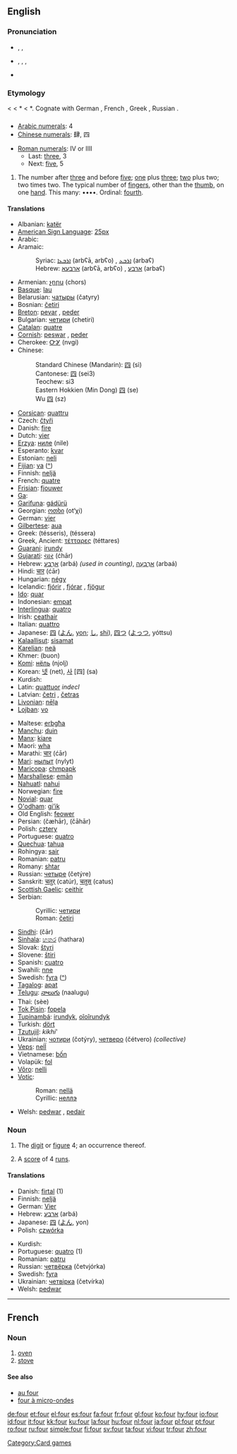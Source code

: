 {{wikipedia}}
==English==

{{rank|feet|lay|along|330|four|wish|gone|times}}

===Pronunciation===
*{{a|RP}} {{enPR|fô}}, {{IPA|/fɔː/}}, {{SAMPA|/fO:/}}
*{{a|US}} {{enPR|fôr}}, {{IPA|/fɔːr/}}, {{IPA|/foʊr/}}, {{SAMPA|/fO:r/}}
*:{{rhymes|ɔː(r)}}
*{{audio|en-us-four.ogg|Audio (US)}}

===Etymology===
{{ME.}} {{term|fower|lang=enm}} < {{OE.}} {{term|feower|fēower|lang=ang}} < {{PG.}} *{{term|fiþworiz}} < {{PIE.}} *{{term|kwetwores}}. Cognate with German {{term|vier|lang=de}}, French {{term|quatre|lang=fr}}, Greek {{term|τέσσαρες|lang=el}}, Russian {{term|четыре|lang=ru}}.

==={{numeral|English}}===
{{infl|en|numeral}}

*[[w:Arabic numerals|Arabic numerals]]: 4
*[[w:Chinese numerals|Chinese numerals]]: 肆, 四

*[[w:Roman numerals|Roman numerals]]: IV or IIII
**Last: [[three]], 3
**Next: [[five]], 5

# {{cardinal}} The number after [[three]] and before [[five]]; [[one]] plus [[three]]; [[two]] plus two; two times two. The typical number of [[finger]]s, other than the [[thumb]], on one [[hand]]. This many: ••••. Ordinal: [[fourth]].

====Translations====
{{trans-top|the cardinal number 4}}
*Albanian: [[katër]]
*[[American Sign Language]]: [[image:LSQ 4.jpg|25px]]
*Arabic: {{ARchar|[[اربعة|أربعة]]}} {{unicode|(’árbaʕa)}}
*Aramaic:
*:Syriac: [[ܐܪܒܥܐ]] (arbʕā, arbʕo) {{m}}, [[ܐܪܒܥ]] (arbaʕ) {{f}}
*:Hebrew: [[ארבעא]] (arbʕā, arbʕo) {{m}}, [[ארבע]] (arbaʕ) {{f}}
*Armenian: [[չորս]] (chors)
*[[Basque]]: [[lau]]
*Belarusian: [[чатыры]] (čatyry)
*Bosnian: [[četiri]]
*[[Breton]]: [[pevar]] {{m}}, [[peder]] {{f}}
*Bulgarian: [[четири]] (chetiri)
*[[Catalan]]: [[quatre]]
*[[Cornish]]: [[peswar]] {{m}}, [[peder]] {{f}}
*Cherokee: [[ᏅᎩ]] (nvgi)
*Chinese:
*:Standard Chinese (Mandarin): [[四]] (sì)
*:Cantonese: [[四]] (sei3)
*:Teochew: si3
*:Eastern Hokkien (Min Dong) [[四]] (se)
*:Wu [[四]] (sz)
*[[Corsican]]: [[quattru]]
*Czech: [[čtyři]]
*Danish: [[fire#Danish|fire]]
*Dutch: [[vier]]
*[[Erzya]]: [[ниле]] (nile)
*Esperanto: [[kvar]]
*Estonian: [[neli]]
*[[Fijian]]: [[va#Fijian|va]] ([[:fj:va|^]])
*Finnish: [[neljä]]
*French: [[quatre]] {{m}}
*[[Frisian]]: [[fjouwer]]
*[[Ga]]: {{unicode|[[ejwɛ]]}}
*[[Garifuna]]: [[gádürü]]
*Georgian: [[ოთხი]] (ot‘χi)
*German: [[vier]]
*[[Gilbertese]]: [[aua]]
*Greek: {{t+|el|τέσσερις|mf|}} (tésseris), {{t+|el|τέσσερα|n|}} (téssera)
*Greek, Ancient: [[τέτταρες]] (téttares)
*[[Guarani]]: [[irundy]]
*[[Gujarati]]: [[ચાર]] (ćhār)
*Hebrew: [[ארבע|אַרְבַּע]] (arbá) {{f}} ''(used in counting)'', [[ארבעה|אַרְבָּעָה]] (arbaá) {{m}}
*Hindi: [[चार]] (ćār)
*Hungarian: [[négy]]
*Icelandic: [[fjórir]] {{m}}, [[fjórar]] {{f}}, [[fjögur]] {{n}}
*[[Ido]]: [[quar]]
*Indonesian: [[empat]]
*[[Interlingua]]: [[quatro]]
*Irish: [[ceathair]]
*Italian: [[quattro]] {{m}}
*Japanese: [[四]] ([[よん]], [[yon]]; [[し]], [[shi]]), [[四つ]] ([[よっつ]], yóttsu)
*[[Kalaallisut]]: [[sisamat]]
*[[Karelian]]: [[neä]]
*Khmer: {{KMchar|[[បួន]]}} (buon)
*[[Komi]]: [[нёль]] (njolj)
*Korean: [[넷]] (net), [[사]] [四] (sa)
*Kurdish: {{KUchar|[[چوار]]}}
*Latin: [[quattuor]] ''indecl''
*Latvian: [[četri]] {{m}}, [[četras]] {{f}}
*[[Livonian]]: [[nēļa]]
*[[Lojban]]: [[vo]]
{{trans-mid}}
*Maltese: [[erbgħa]]
*[[Manchu]]: [[duin]]
*[[Manx]]: [[kiare]]
*Maori: [[wha]]
*Marathi: [[चार]] (ćār)
*[[Mari]]: [[нылыт]] (nylyt)
*[[Maricopa]]: [[chmpapk]]
*[[Marshallese]]: [[emān]]
*[[Nahuatl]]: [[nahui]]
*Norwegian: [[fire#Norwegian|fire]]
*[[Novial]]: [[quar]]
*[[O'odham]]: [[giʼik]]
*Old English: [[feower]]
*Persian: {{FAchar|[[چهار|چَهار]]}} (čæhār), (čāhār)
*Polish: [[cztery]]
*Portuguese: [[quatro]]
*[[Quechua]]: [[tahua]]
*Rohingya: [[sair]]
*Romanian: [[patru]]
*Romany: [[shtar]]
*Russian: [[четыре]] (četýre)
*Sanskrit: [[चतुर्]] (catúr), [[चतुस्]] (catus)
*[[Scottish Gaelic]]: [[ceithir]]
*Serbian:
*:Cyrillic: [[четири]]
*:Roman: [[četiri]]
*[[Sindhi]]: {{SDchar|[[چار]]}} (čār)
*[[Sinhala]]: [[හතර]] (hathara)
*Slovak: [[štyri]]
*Slovene: [[štiri]]
*Spanish: [[cuatro]]
*Swahili: [[nne]]
*Swedish: [[fyra]] ([[:sv:fyra|^]])
*[[Tagalog]]: [[apat]]
*[[Telugu]]: [[నాలుగు]] (naalugu)
*Thai: {{THchar|[[สี่]]}} (sèe)
*[[Tok Pisin]]: [[fopela]]
*[[Tupinambá]]: [[irundyk]], [[oîoîrundyk]]
*Turkish: [[dört]]
*[[Tzutujil]]: ''kikhi'''
*Ukrainian: [[чотири]] (čotýry), [[четверо]] (čétvero) ''(collective)''
*[[Veps]]: [[neĺĺ]]
*Vietnamese: [[bốn]]
*Volapük: [[fol]]
*[[Võro]]: [[nelli]]
*[[Votic]]:
*:Roman: [[nellä]]
*:Cyrillic: [[неллэ]]
*Welsh: [[pedwar]] {{m}}, [[pedair]] {{f}}
{{trans-bottom}}

===Noun===
{{en-noun|s|-}}

# {{countable}} The [[digit]] or [[figure]] 4; an occurrence thereof.
# {{context|cricket|countable}} A [[score]] of 4 [[run]]s.

====Translations====
{{rfc-trans}}
{{top}}
*Danish: [[firtal]] {{n}} (1)
*Finnish: [[neljä]]
*German: [[Vier]] {{f}}
*Hebrew: [[ארבע]] (arbá) {{f}}
*Japanese: [[四]] ([[よん]], yon)
*Polish: [[czwórka]] {{f}}
{{mid}}
*Kurdish: {{KUchar|[[چوار]]}}
*Portuguese: [[quatro]] {{m}} (1)
*Romanian: [[patru]] {{m}}
*Russian: [[четвёрка]] (četvjórka) {{f}}
*Swedish: [[fyra]] {{c}}
*Ukrainian: [[четвірка]] (četvírka) {{f}}
*Welsh: [[pedwar]] {{m}}
{{bottom}}

[[Category:Card games]]

----

==French==

===Noun===
{{fr-noun-reg|m}}

# [[oven]]
# [[stove]]

====See also====
*[[au four]]
*[[four à micro-ondes]]

[[de:four]]
[[et:four]]
[[el:four]]
[[es:four]]
[[fa:four]]
[[fr:four]]
[[gl:four]]
[[ko:four]]
[[hy:four]]
[[io:four]]
[[id:four]]
[[it:four]]
[[kk:four]]
[[ku:four]]
[[la:four]]
[[hu:four]]
[[nl:four]]
[[ja:four]]
[[pl:four]]
[[pt:four]]
[[ro:four]]
[[ru:four]]
[[simple:four]]
[[fi:four]]
[[sv:four]]
[[ta:four]]
[[vi:four]]
[[tr:four]]
[[zh:four]]